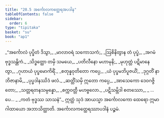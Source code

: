 ```yaml
---
title: "20.5 အင်္ကောလကတ္ထေရအပဒါန"
tableOfContents: false
sidebar:
  order: 6
type: "tipitaka"
basket: "su"
book: "ap1"
---
```



<DynamicBreadcrumb />

<Division number="23" book="ap1">

<Paragraph number="2696" type="verses" book="ap1">
_“အင်္ကောလံ ပုပ္ဖိတံ ဒိသွာ,_  
_မာလာဝရံ သကောသကံ;_  
_ဩစိနိတွာန တံ ပုပ္ဖံ,_  
_အဂမံ ဗုဒ္ဓသန္တိကံ._  

</Paragraph>

</Division>
<Division number="24" book="ap1">

<Paragraph number="2697" type="verses" book="ap1">
_သိဒ္ဓတ္ထော တမှိ သမယေ,_  
_ပတိလီနော မဟာမုနိ;_  
_မုဟုတ္တံ ပဋိမာနေတွာ,_  
_ဂုဟာယံ ပုပ္ဖမောကိရိံ._  

</Paragraph>

</Division>
<Division number="25" book="ap1">

<Paragraph number="2698" type="verses" book="ap1">
_စတုန္နဝုတိတော ကပ္ပေ,_  
_ယံ ပုပ္ဖမဘိပူဇယိံ;_  
_ဒုဂ္ဂတိံ နာဘိဇာနာမိ,_  
_ပုပ္ဖဒါနဿိဒံ ဖလံ._  

</Paragraph>

</Division>
<Division number="26" book="ap1">

<Paragraph number="2699" type="verses" book="ap1">
_ဆတ္တိံသမှိ ဣတော ကပ္ပေ,_  
_အာသေကော ဒေဝဂဇ္ဇိတော;_  
_သတ္တရတနသမ္ပန္နော,_  
_စက္ကဝတ္တီ မဟဗ္ဗလော._  

</Paragraph>

</Division>
<Division number="27" book="ap1">

<Paragraph number="2700" type="verses" book="ap1">
_ပဋိသမ္ဘိဒါ စတဿော,_  
_ …ပေ… _  
_ကတံ ဗုဒ္ဓဿ သာသနံ”._  

</Paragraph>

<Paragraph number="2701" book="ap1">
ဣတ္ထံ သုဒံ အာယသ္မာ အင်္ကောလကော ထေရော ဣမာ ဂါထာယော အဘာသိတ္ထာတိ.

</Paragraph>
</Division>

<Paragraph number="2702" type="center" book="ap1">
အင်္ကောလကတ္ထေရဿာပဒါနံ ပဉ္စမံ.
</Paragraph>